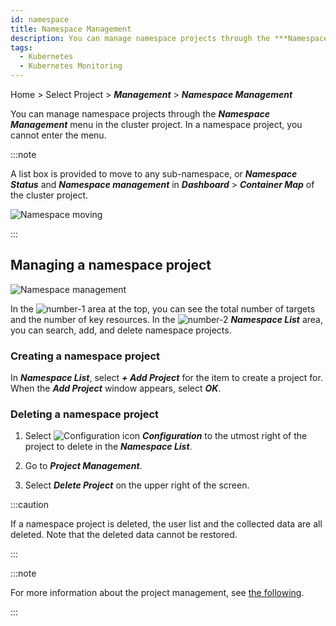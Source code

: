 ```yaml
---
id: namespace
title: Namespace Management
description: You can manage namespace projects through the ***Namespace Management*** menu in the cluster project.
tags:
  - Kubernetes
  - Kubernetes Monitoring
---
```


Home > Select Project > **_Management_** > **_Namespace Management_**

You can manage namespace projects through the **_Namespace Management_** menu in the cluster project. In a namespace project, you cannot enter the menu.

:::note

A list box is provided to move to any sub-namespace, or **_Namespace Status_** and **_Namespace management_** in **_Dashboard_** > **_Container Map_** of the cluster project. 

![Namespace moving](/img/k8s-namespace-project-list-check.png)

:::

## Managing a namespace project

![Namespace management](/img/k8s-namespace-mng.png)

In the ![number-1](/img/number-01.png) area at the top, you can see the total number of targets and the number of key resources. In the ![number-2](/img/number-02.png) **_Namespace List_** area, you can search, add, and delete namespace projects.

### Creating a namespace project

In **_Namespace List_**, select **_+ Add Project_** for the item to create a project for. When the **_Add Project_** window appears, select **_OK_**.

### Deleting a namespace project

1.  Select ![Configuration icon](/img/ico-setting.svg) **_Configuration_** to the utmost right of the project to delete in the **_Namespace List_**.

2.  Go to **_Project Management_**.

3.  Select **_Delete Project_** on the upper right of the screen.

:::caution

If a namespace project is deleted, the user list and the collected data are all deleted. Note that the deleted data cannot be restored.

:::

:::note

For more information about the project management, see [the following](../project/project-manage).

:::
